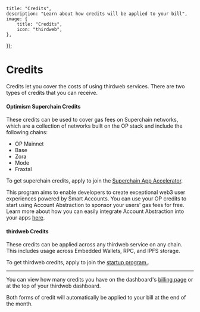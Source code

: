
	title: "Credits",
	description: "Learn about how credits will be applied to your bill",
	image: {
		title: "Credits",
		icon: "thirdweb",
	},
});

# Credits

Credits let you cover the costs of using thirdweb services. There are two types of credits that you can receive.


#### Optimism Superchain Credits
These credits can be used to cover gas fees on Superchain networks, which are a collection of networks built on the OP stack and include the following chains:
- OP Mainnet
- Base
- Zora
- Mode
- Fraxtal

To get superchain credits, apply to join the [Superchain App Accelerator](https://thirdweb.com/grant/superchain?ref=blog.thirdweb.com).


This program aims to enable developers to create exceptional web3 user experiences powered by Smart Accounts. You can use your OP credits to start using Account Abstraction to sponsor your users' gas fees for free. Learn more about how you can easily integrate Account Abstraction into your apps [here](https://portal.thirdweb.com/connect/account-abstraction). 


#### thirdweb Credits 
These credits can be applied across any thirdweb service on any chain. This includes usage across Embedded Wallets, RPC, and IPFS storage.

To get thirdweb credits, apply to join the [startup program.](https://thirdweb.com/community/startup-program).

----
You can view how many credits you have on the dashboard's [billing page](https://thirdweb.com/dashboard/settings/billing) or at the top of your thirdweb dashboard.

Both forms of credit will automatically be applied to your bill at the end of the month.
